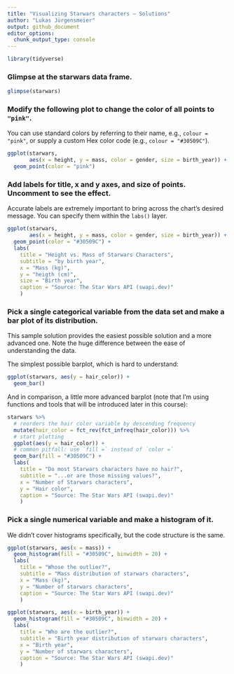 ---
title: "Visualizing Starwars characters — Solutions"
author: "Lukas Jürgensmeier"
output: github_document
editor_options: 
  chunk_output_type: console
---

```{r load-packages, include=FALSE}
library(tidyverse)
```

### Glimpse at the starwars data frame.

```{r glimpse-starwars}
glimpse(starwars)
```

### Modify the following plot to change the color of all points to `"pink"`.

You can use standard colors by referring to their name, e.g., `colour = "pink"`, or supply a custom Hex color code (e.g., `colour = "#30509C"`).

```{r scatterplot}
ggplot(starwars, 
       aes(x = height, y = mass, color = gender, size = birth_year)) +
  geom_point(color = "pink")
```

### Add labels for title, x and y axes, and size of points. Uncomment to see the effect.

Accurate labels are extremely important to bring across the chart's desired message.
You can specify them within the `labs()` layer.

```{r scatterplot-labels}
ggplot(starwars, 
       aes(x = height, y = mass, color = gender, size = birth_year)) +
  geom_point(color = "#30509C") +
  labs(
    title = "Height vs. Mass of Starwars Characters",
    subtitle = "by birth year",
    x = "Mass (kg)",
    y = "heigth (cm)",
    size = "Birth year",
    caption = "Source: The Star Wars API (swapi.dev)"
    )
```

### Pick a single categorical variable from the data set and make a bar plot of its distribution.

This sample solution provides the easiest possible solution and a more advanced one.
Note the huge difference between the ease of understanding the data.

The simplest possible barplot, which is hard to understand:

```{r barplot1}
ggplot(starwars, aes(y = hair_color)) +
  geom_bar()
```

And in comparison, a little more advanced barplot (note that I'm using functions and tools that will be introduced later in this course):

```{r barplot2}
starwars %>% 
  # reorders the hair color variable by descending frequency
  mutate(hair_color = fct_rev(fct_infreq(hair_color))) %>% 
  # start plotting
  ggplot(aes(y = hair_color)) +
  # common pitfall: use `fill =` instead of `color =`
  geom_bar(fill = "#30509C") +
  labs(
    title = "Do most Starwars characters have no hair?",
    subtitle = "...or are those missing values?",
    x = "Number of Starwars characters",
    y = "Hair color",
    caption = "Source: The Star Wars API (swapi.dev)"
    )
```

### Pick a single numerical variable and make a histogram of it.

We didn't cover histograms specifically, but the code structure is the same.

```{r histogram}
ggplot(starwars, aes(x = mass)) +
  geom_histogram(fill = "#30509C", binwidth = 20) +
  labs(
    title = "Whose the outlier?",
    subtitle = "Mass distribution of starwars characters",
    x = "Mass (kg)",
    y = "Number of starwars characters",
    caption = "Source: The Star Wars API (swapi.dev)"
    )

ggplot(starwars, aes(x = birth_year)) +
  geom_histogram(fill = "#30509C", binwidth = 20) +
  labs(
    title = "Who are the outlier?",
    subtitle = "Birth year distribution of starwars characters",
    x = "Birth year",
    y = "Number of starwars characters",
    caption = "Source: The Star Wars API (swapi.dev)"
    )
```
